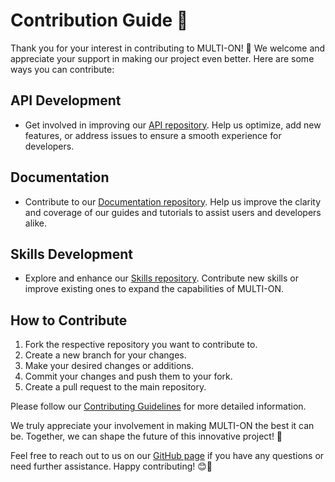 # Contribution Guide 🤝

Thank you for your interest in contributing to MULTI-ON! 🎉 We welcome and appreciate your support in making our project even better. Here are some ways you can contribute:

## API Development

- Get involved in improving our [API repository](https://github.com/MULTI-ON/api). Help us optimize, add new features, or address issues to ensure a smooth experience for developers.

## Documentation

- Contribute to our [Documentation repository](https://github.com/MULTI-ON/docs). Help us improve the clarity and coverage of our guides and tutorials to assist users and developers alike.

## Skills Development

- Explore and enhance our [Skills repository](https://github.com/MULTI-ON/skills). Contribute new skills or improve existing ones to expand the capabilities of MULTI-ON.

## How to Contribute

1. Fork the respective repository you want to contribute to.
2. Create a new branch for your changes.
3. Make your desired changes or additions.
4. Commit your changes and push them to your fork.
5. Create a pull request to the main repository.

Please follow our [Contributing Guidelines](https://github.com/MULTI-ON/docs/blob/main/CONTRIBUTING.md) for more detailed information.

We truly appreciate your involvement in making MULTI-ON the best it can be. Together, we can shape the future of this innovative project! 💪

Feel free to reach out to us on our [GitHub page](https://github.com/MULTI-ON) if you have any questions or need further assistance. Happy contributing! 😊🌟
